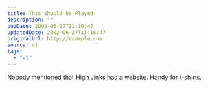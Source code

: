 ```yaml
---
title: This Should be Played
description: ""
pubDate: 2002-06-27T11:16:47
updatedDate: 2002-06-27T11:16:47
originalUrl: http://example.com
source: v1
tags:
  - "v1"
---
```


Nobody mentioned that [High Jinks][1] had a website. Handy for t-shirts.

[1]: http://www.high-jinks.com/ "High Jinks: skate/clothes shop in Carnaby Street and Covent Garden"
